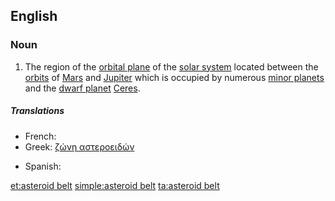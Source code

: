 ==English==
{{wikipedia}}

===Noun===
{{en-noun|sg=[[asteroid]] [[belt]]}}

# {{astronomy}} The region of the [[orbital plane]] of the [[solar system]] located between the [[orbit]]s of [[Mars]] and [[Jupiter]] which is occupied by numerous [[minor planet]]s and the [[dwarf planet]] [[Ceres]].

=====Translations=====
{{trans-top|region of the solar system}}
* French: {{t|fr|ceinture d'astéroïdes|f}}
* Greek: [[ζώνη αστεροειδών]] {{n}}
{{trans-mid}}
* Spanish: {{t|es|cinturón de asteroides|m}}
{{trans-bottom}}

[[et:asteroid belt]]
[[simple:asteroid belt]]
[[ta:asteroid belt]]